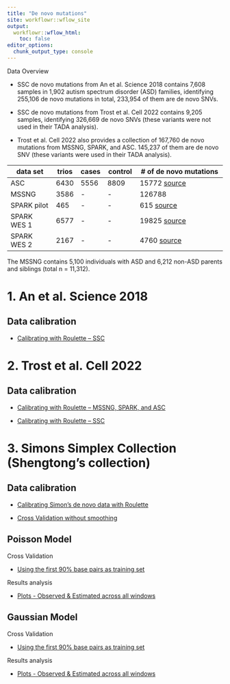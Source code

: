 ```yaml
---
title: "De novo mutations"
site: workflowr::wflow_site
output:
  workflowr::wflow_html:
    toc: false
editor_options:
  chunk_output_type: console
---
```



Data Overview

- SSC de novo mutations from An et al. Science 2018 contains 7,608 samples in 1,902 autism spectrum disorder (ASD) families, identifying 255,106 de novo mutations in total, 233,954 of them are de novo SNVs.

- SSC de novo mutations from Trost et al. Cell 2022 contains 9,205 samples, identifying 326,669 de novo SNVs (these variants were not used in their TADA analysis).

- Trost et al. Cell 2022 also provides a collection of 167,760 de novo mutations from MSSNG, SPARK, and ASC. 145,237 of them are de novo SNV (these variants were used in their TADA analysis). 

| data set    | trios | cases | control | # of de novo mutations |
|-------------|-------|-------|---------|------------------------|
| ASC         | 6430  | 5556  | 8809    | 15772  [source](https://www.sciencedirect.com/science/article/pii/S0092867419313984)|
| MSSNG       | 3586  | -     | -       | 126788                 |
| SPARK pilot | 465   | -     | -       | 615    [source](https://www.nature.com/articles/s41525-019-0093-8)                |
| SPARK WES 1 | 6577  | -     | -       | 19825  [source](https://www.sciencedirect.com/science/article/pii/S0896627318300187?via%3Dihub)|
| SPARK WES 2 | 2167  | -     | -       | 4760   [source](https://www.sciencedirect.com/science/article/pii/S0896627318300187?via%3Dihub)|

The MSSNG contains 5,100 individuals with ASD and 6,212 non-ASD parents and siblings (total n = 11,312).


# 1. An et al. Science 2018


## Data calibration 

- [Calibrating with Roulette -- SSC](https://xsun1229.github.io/mutation_rate/denovo_rl_an_calibration.html)


# 2. Trost et al. Cell 2022 

## Data calibration 

- [Calibrating with Roulette --  MSSNG, SPARK, and ASC](https://xsun1229.github.io/mutation_rate/denovo_rl_trost_calibration.html)


- [Calibrating with Roulette --  SSC](https://xsun1229.github.io/mutation_rate/denovo_rl_ssc_trost_calibration.html)



# 3. Simons Simplex Collection (Shengtong's collection)

## Data calibration 

- [Calibrating Simon's de novo data with Roulette](https://xsun1229.github.io/mutation_rate/denovo_rl_simno_calibration.html)

- [Cross Validation without smoothing](https://xsun1229.github.io/mutation_rate/denovo_cv_wo_smoothing.html)


## Poisson Model

Cross Validation 

- [Using the first 90% base pairs as training set](https://xsun1229.github.io/mutation_rate/denovo_pois_traintest.html)

Results analysis

- [Plots - Observed & Estimated across all windows](https://xsun1229.github.io/mutation_rate/denovo_pois_allwindows.html)


## Gaussian Model

Cross Validation 

- [Using the first 90% base pairs as training set](https://xsun1229.github.io/mutation_rate/denovo_gaus_traintest.html)

Results analysis

- [Plots - Observed & Estimated across all windows](https://xsun1229.github.io/mutation_rate/denovo_gaus_allwindows.html)


